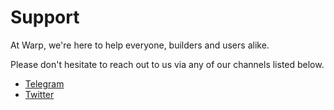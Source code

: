 
# Support

At Warp, we're here to help everyone, builders and users alike.

Please don't hesitate to reach out to us via any of our channels listed below.

- [Telegram](https://t.me/WarpPortal)
- [Twitter](https://x.com/WarpOnChain)
